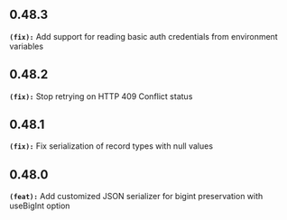 ## 0.48.3
**`(fix):`** Add support for reading basic auth credentials from environment variables

## 0.48.2
**`(fix):`** Stop retrying on HTTP 409 Conflict status

## 0.48.1
**`(fix):`** Fix serialization of record types with null values

## 0.48.0
**`(feat):`** Add customized JSON serializer for bigint preservation with useBigInt option

